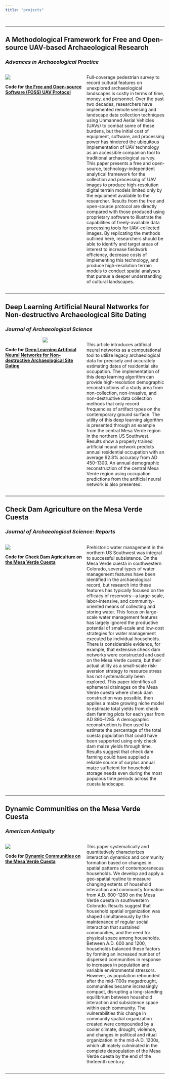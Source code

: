 ```yaml
---
title: "projects"
---
```


<style>
.column-full{
  float: left;
  width: 100%;
  text-align: left;
}
.column-left{
  float: left;
  width: 50%;
  text-align: left;
}
.column-right{
  float: right;
  width: 49%;
  text-align: left;
}
</style>

<!-- <div class="column-full"> -->
<!-- ************************************************************************** -->
<!-- ## **A Theoretical Framework for Free and Open-source UAV-based Archaeological Research** -->
<!-- ### *Submitted for review* -->
<!-- </div> -->

<!-- <div class="column-left"> -->
<!-- ![](/Users/kmreese/Documents/PROFESSIONAL/kmreese-io.github.io/Pictures/Reese_2021-AAP.jpg) -->
<!-- \linebreak -->
<!-- \linebreak -->

<!-- **Code for** [**the Free and Open-source Software (FOSS) Protocol**](https://github.com/kmreese-io/Reese_and_Field_2021-PLOS/blob/master/Reese_and_Field_2021-foss-protocol.txt) -->
<!-- </div> -->

<!-- <div class="column-right"> -->
<!-- Decreasing costs of consumer-level Unmanned Aerial Vehicles (UAVs) have increased accessibility to UAV-collected landscape data in archaeological contexts. Publications discussing the use of UAVs in archaeology, however, have mainly focused on the details of data collection while rarely discussing the potential applications of the collected information once it is processed. This focus on data collection has stunted the development of heuristic or theory-driven approaches to utilizing UAV-collected landscape data in pursuit of anthropologically-based research questions. This paper presents a theoretical framework for understanding how UAVs can inform and change our perspectives of cultural landscapes, and presents a case study applying the free and open-source protocol presented by Reese and Field (this issue) to illustrate one potential way to implement this technology to inform a heuristic model of constructed places in cultural landscapes. -->
<!-- </div> -->

<div class="column-full">
**************************************************************************
## **A Methodological Framework for Free and Open-source UAV-based Archaeological Research**
### *Advances in Archaeological Practice*
</div>

<div class="column-left">
![](/Users/kmreese/Documents/PROFESSIONAL/kmreese-io.github.io/Pictures/Reese_and_Field_2021-AAP.jpg)
\linebreak
\linebreak

**Code for** [**the Free and Open-source Software (FOSS) UAV Protocol**](https://github.com/kmreese-io/Reese_and_Field_2021-AAP)
</div>

<div class="column-right">
Full-coverage pedestrian survey to record cultural features on unexplored archaeological landscapes is costly in terms of time, money, and personnel. Over the past two decades, researchers have implemented remote sensing and landscape data collection techniques using Unmanned Aerial Vehicles (UAVs) to combat some of these burdens, but the initial cost of equipment, software, and processing power has hindered the ubiquitous implementation of UAV technology as an accessible companion tool to traditional archaeological survey. This paper presents a free and open-source, technology-independent analytical framework for the collection and processing of UAV images to produce high-resolution digital terrain models limited only by the equipment available to the researcher. Results from the free and open-source protocol are directly compared with those produced using proprietary software to illustrate the capabilities of freely-available data processing tools for UAV-collected images. By replicating the methods outlined here, researchers should be able to identify and target areas of interest to increase fieldwork efficiency, decrease costs of implementing this technology, and produce high-resolution terrain models to conduct spatial analyses that pursue a deeper understanding of cultural landscapes.
</div>

<div class="column-full">
**************************************************************************
## **Deep Learning Artificial Neural Networks for Non-destructive Archaeological Site Dating**
### *Journal of Archaeological Science*  
</div>

<div class="column-left">
<center>
![](/Users/kmreese/Documents/PROFESSIONAL/kmreese-io.github.io/Pictures/Reese_2021-JAS.gif)
</center>
\linebreak
\linebreak
  
**Code for** [**Deep Learning Artificial Neural Networks for Non-destructive Archaeological Site Dating**](https://github.com/kmreese-io/Reese_2021-JAS)
</div>

<div class="column-right">
This article introduces artificial neural networks as a computational tool to utilize legacy archaeological data for precisely and accurately estimating dates of residential site occupation. The implementation of this deep learning algorithm can provide high-resolution demographic reconstructions of a study area from non-collection, non-invasive, and non-destructive data collection methods that only record frequencies of artifact types on the contemporary ground surface. The utility of this deep learning algorithm is presented through an example from the central Mesa Verde region in the northern US Southwest. Results show a properly trained artificial neural network predicts annual residential occupation with an average 92.8% accuracy from AD 450--1300. An annual demographic reconstruction of the central Mesa Verde region using occupation predictions from the artificial neural network is also presented.
</div>

<div class="column-full">
**************************************************************************
## **Check Dam Agriculture on the Mesa Verde Cuesta**  
### *Journal of Archaeological Science: Reports*  
</div>

<div class="column-left">
![](/Users/kmreese/Documents/PROFESSIONAL/kmreese-io.github.io/Pictures/Reese_2020-JASR.jpg)
\linebreak
\linebreak
  
**Code for** [**Check Dam Agriculture on the Mesa Verde Cuesta**](https://github.com/kmreese-io/Reese_2020-JASR)
</div>

<div class="column-right">
Prehistoric water management in the northern US Southwest was integral to successful subsistence. On the Mesa Verde cuesta in southwestern Colorado, several types of water management features have been identified in the archaeological record, but research into these features has typically focused on the efficacy of reservoirs---a large-scale, labor-intensive, and community-oriented means of collecting and storing water. This focus on large-scale water management features has largely ignored the productive potential of small-scale and low-cost strategies for water management executed by individual households. There is considerable evidence, for example, that extensive check dam networks were constructed and used on the Mesa Verde cuesta, but their actual utility as a small-scale risk-aversion strategy to resource stress has not systematically been explored. This paper identifies all ephemeral drainages on the Mesa Verde cuesta where check dam construction was possible, then applies a maize growing niche model to estimate total yields from check dam farming plots for each year from AD 890--1285. A demographic reconstruction is then used to estimate the percentage of the total cuesta population that could have been supported using only check dam maize yields through time. Results suggest that check dam farming could have supplied a reliable source of surplus annual maize sufficient for household storage needs even during the most populous time periods across the cuesta landscape.
</div>

<div class="column-full">
**************************************************************************
## **Dynamic Communities on the Mesa Verde Cuesta**  
### *American Antiquity*  
</div>

<div class="column-left">
![](/Users/kmreese/Documents/PROFESSIONAL/kmreese-io.github.io/Pictures/Reese_et_al_2019-AA.jpg)
\linebreak
\linebreak
  
**Code for** [**Dynamic Communities on the Mesa Verde Cuesta**](https://github.com/kmreese-io/Reese_et_al_2019)
</div>

<div class="column-right">
This paper systematically and quantitatively characterizes interaction dynamics and community formation based on changes in spatial patterns of contemporaneous households. We develop and apply a geo-spatial routine to measure changing extents of household interaction and community formation from A.D. 600--1280 on the Mesa Verde cuesta in southwestern Colorado. Results suggest that household spatial organization was shaped simultaneously by the maintenance of regular social interaction that sustained communities, and the need for physical space among households. Between A.D. 600 and 1200, households balanced these factors by forming an increased number of dispersed communities in response to increases in population and variable environmental stressors. However, as population rebounded after the mid-1100s megadrought, communities became increasingly compact, disrupting a long-standing equilibrium between household interaction and subsistence space within each community. The vulnerabilities this change in community spatial organization created were compounded by a cooler climate, drought, violence, and changes in political and ritual organization in the mid-A.D. 1200s, which ultimately culminated in the complete depopulation of the Mesa Verde cuesta by the end of the thirteenth century.
</div>

<div class="column-full">
**************************************************************************
<!-- ## **Mind the Gap: The Mesa Verde North Escarpment** -->
<!-- </div> -->

<!-- <div class="column-left"> -->
<!-- ![](/Users/kmreese/Documents/PROFESSIONAL/kmreese-io.github.io/Pictures/SAA-REESE_AND_YAQUINTO_2018.jpeg) -->
<!-- \linebreak -->
<!-- \linebreak -->

<!-- **Code for** [**Mind the Gap: The Mesa Verde North Escarpment**](https://github.com/kmreese-io/SAA-Reese_and_Yaquinto_2018) -->
<!-- </div> -->

<!-- <div class="column-right"> -->
<!-- Archaeologists are inherently limited in their understanding of the past by the quality and quantity of data available. In the U.S. Southwest, we are fortunate to work in a region with a high degree of preservation and long history of archaeological inquiry. Because we work in a region with a dense and well-known archaeological record, we sometimes take what we know for granted and do not critically examine our assumptions. In the Mesa Verde region, extensive survey and excavation have revealed high population densities between A.D. 600 and 1300 both on and off the Mesa Verde cuesta. We have a knowledge gap, however, on the Mesa Verde North Escarpment. With limited habitation information, we assume the North Escarpment was less densely occupied than the immediately surrounding regions, but our assumptions are the product of missing data and not necessarily a reflection of settlement patterns and landscape use. This poster synthesizes what we currently know, what we do not, and employs a predictive model using the limited available data to help us better understand how the Mesa Verde North Escarpment may have been utilized from A.D. 600--1300. -->
<!-- </div> -->
